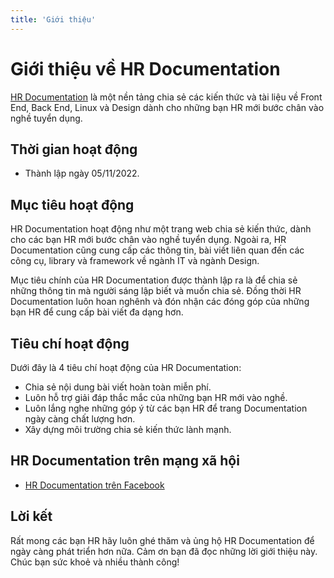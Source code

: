 ```yaml
---
title: 'Giới thiệu'
---
```


# Giới thiệu về HR Documentation

[HR Documentation](https://hr.penci.me) là một nền tảng chia sẻ các kiến thức và tài liệu về Front End, Back End, Linux và Design dành cho những bạn HR mới bước chân vào nghề tuyển dụng.

## Thời gian hoạt động

- Thành lập ngày 05/11/2022.

## Mục tiêu hoạt động

HR Documentation hoạt động như một trang web chia sẻ kiến thức, dành cho các bạn HR mới bước chân vào nghề tuyển dụng. Ngoài ra, HR Documentation cũng cung cấp các thông tin, bài viết liên quan đến các công cụ, library và framework về ngành IT và ngành Design.

Mục tiêu chính của HR Documentation được thành lập ra là để chia sẻ những thông tin mà người sáng lập biết và muốn chia sẻ. Đồng thời HR Documentation luôn hoan nghênh và đón nhận các đóng góp của những bạn HR để cung cấp bài viết đa dạng hơn.

## Tiêu chí hoạt động

Dưới đây là 4 tiêu chí hoạt động của HR Documentation:

- Chia sẻ nội dung bài viết hoàn toàn miễn phí.
- Luôn hỗ trợ giải đáp thắc mắc của những bạn HR mới vào nghề.
- Luôn lắng nghe những góp ý từ các bạn HR để trang Documentation ngày càng chất lượng hơn.
- Xây dựng môi trường chia sẻ kiến thức lành mạnh.

## HR Documentation trên mạng xã hội

- [HR Documentation trên Facebook](https://www.facebook.com/groups/xomhr)

## Lời kết

Rất mong các bạn HR hãy luôn ghé thăm và ủng hộ HR Documentation để ngày càng phát triển hơn nữa. Cảm ơn bạn đã đọc những lời giới thiệu này. Chúc bạn sức khoẻ và nhiều thành công!
